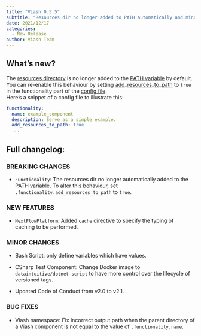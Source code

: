 ```yaml
---
title: "Viash 0.5.5"
subtitle: "Resources dir no longer added to PATH automatically and minor changes"
date: 2021/12/17
categories:
  - New Release
author: Viash Team
---
```


## What's new?

The [resources directory](/documentation/reference/config/functionality.html#resources) is no longer added to the [PATH variable](https://en.wikipedia.org/wiki/PATH_(variable)) by default. You can re-enable this behaviour by setting [add_resources_to_path](/documentation/reference/config/functionality.html#add_resources_to_path) to `true` in the functionality part of the [config file](/documentation/reference/config/overview.html).  
Here's a snippet of a config file to illustrate this:

```yaml
functionality:
  name: example_component
  description: Serve as a simple example.
  add_resources_to_path: true
  ...
```

## Full changelog:

### BREAKING CHANGES

* `Functionality`: The resources dir no longer automatically added to the PATH variable. 
  To alter this behaviour, set `.functionality.add_resources_to_path` to `true`.

### NEW FEATURES

* `NextFlowPlatform`: Added `cache` directive to specify the typing of caching to be performed.

### MINOR CHANGES

* Bash Script: only define variables which have values.

* CSharp Test Component: Change Docker image to `dataintuitive/dotnet-script` to have more control over the lifecycle of 
  versioned tags.

* Updated Code of Conduct from v2.0 to v2.1.

### BUG FIXES

* Viash namespace: Fix incorrect output path when the parent directory of a Viash component is not equal to the value of
  `.functionality.name`.